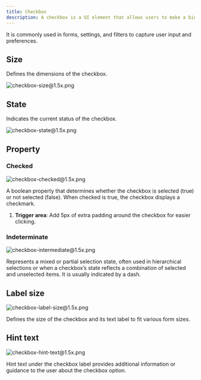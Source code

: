 ```yaml
---
title: Checkbox
description: A checkbox is a UI element that allows users to make a binary choice, such as selecting or not selecting an option
---
```


It is commonly used in forms, settings, and filters to capture user input and preferences.

## Size

Defines the dimensions of the checkbox.

![checkbox-size@1.5x.png](/design/checkbox-size1.5x.png)

## State

Indicates the current status of the checkbox.

![checkbox-state@1.5x.png](/design/checkbox-state1.5x.png)

## Property

### Checked

![checkbox-checked@1.5x.png](/design/checkbox-checked1.5x.png)

A boolean property that determines whether the checkbox is selected (true) or not selected (false). When checked is true, the checkbox displays a checkmark.

1. **Trigger area**: Add 5px of extra padding around the checkbox for easier clicking.

### Indeterminate

![checkbox-intermediate@1.5x.png](/design/checkbox-intermediate1.5x.png)

Represents a mixed or partial selection state, often used in hierarchical selections or when a checkbox’s state reflects a combination of selected and unselected items. It is usually indicated by a dash.

## Label size

![checkbox-label-size@1.5x.png](/design/checkbox-label-size1.5x.png)

Defines the size of the checkbox and its text label to fit various form sizes.

## Hint text

![checkbox-hint-text@1.5x.png](/design/checkbox-hint-text1.5x.png)

Hint text under the checkbox label provides additional information or guidance to the user about the checkbox option.
